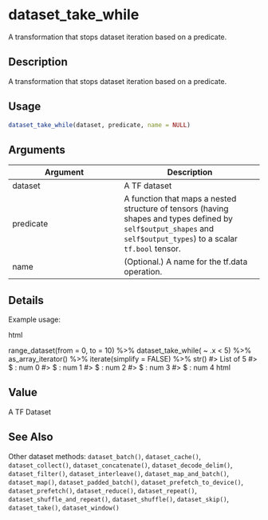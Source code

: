 # dataset_take_while


A transformation that stops dataset iteration based on a predicate.




## Description

A transformation that stops dataset iteration based on a predicate.





## Usage
```r
dataset_take_while(dataset, predicate, name = NULL)
```




## Arguments


Argument      |Description
------------- |----------------
dataset | A TF dataset
predicate | A function that maps a nested structure of tensors (having shapes and types defined by ``self$output_shapes`` and ``self$output_types``) to a scalar ``tf.bool`` tensor.
name | (Optional.) A name for the tf.data operation.




## Details

Example usage:

html<div class="sourceCode r"> range_dataset(from = 0, to = 10) %>%
   dataset_take_while( ~ .x < 5) %>%
   as_array_iterator() %>%
   iterate(simplify = FALSE) %>% str()
 #> List of 5
 #> $ : num 0
 #> $ : num 1
 #> $ : num 2
 #> $ : num 3
 #> $ : num 4
html</div>





## Value

A TF Dataset






## See Also

Other dataset methods: 
`dataset_batch()`,
`dataset_cache()`,
`dataset_collect()`,
`dataset_concatenate()`,
`dataset_decode_delim()`,
`dataset_filter()`,
`dataset_interleave()`,
`dataset_map_and_batch()`,
`dataset_map()`,
`dataset_padded_batch()`,
`dataset_prefetch_to_device()`,
`dataset_prefetch()`,
`dataset_reduce()`,
`dataset_repeat()`,
`dataset_shuffle_and_repeat()`,
`dataset_shuffle()`,
`dataset_skip()`,
`dataset_take()`,
`dataset_window()`



